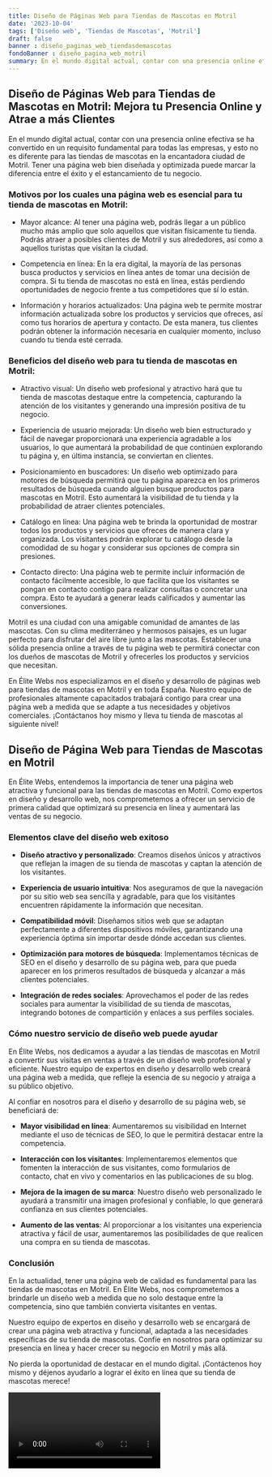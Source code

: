 ```yaml
---
title: Diseño de Páginas Web para Tiendas de Mascotas en Motril
date: '2023-10-04'
tags: ['Diseño web', 'Tiendas de Mascotas', 'Motril']
draft: false
banner : diseño_paginas_web_tiendasdemascotas
fondoBanner : diseño_pagina_web_motril
summary: En el mundo digital actual, contar con una presencia online efectiva se ha convertido en un requisito fundamental para todas las empresas, y esto no es diferente para las tiendas de mascotas en la encantadora ciudad de Motril. Tener una página web bien diseñada y optimizada puede marcar la diferencia entre el éxito y el estancamiento de tu negocio.
---
```


## Diseño de Páginas Web para Tiendas de Mascotas en Motril: Mejora tu Presencia Online y Atrae a más Clientes

En el mundo digital actual, contar con una presencia online efectiva se ha convertido en un requisito fundamental para todas las empresas, y esto no es diferente para las tiendas de mascotas en la encantadora ciudad de Motril. Tener una página web bien diseñada y optimizada puede marcar la diferencia entre el éxito y el estancamiento de tu negocio.

### Motivos por los cuales una página web es esencial para tu tienda de mascotas en Motril:

- Mayor alcance: Al tener una página web, podrás llegar a un público mucho más amplio que solo aquellos que visitan físicamente tu tienda. Podrás atraer a posibles clientes de Motril y sus alrededores, así como a aquellos turistas que visitan la ciudad.

- Competencia en línea: En la era digital, la mayoría de las personas busca productos y servicios en línea antes de tomar una decisión de compra. Si tu tienda de mascotas no está en línea, estás perdiendo oportunidades de negocio frente a tus competidores que sí lo están.

- Información y horarios actualizados: Una página web te permite mostrar información actualizada sobre los productos y servicios que ofreces, así como tus horarios de apertura y contacto. De esta manera, tus clientes podrán obtener la información necesaria en cualquier momento, incluso cuando tu tienda esté cerrada.

### Beneficios del diseño web para tu tienda de mascotas en Motril:

- Atractivo visual: Un diseño web profesional y atractivo hará que tu tienda de mascotas destaque entre la competencia, capturando la atención de los visitantes y generando una impresión positiva de tu negocio.

- Experiencia de usuario mejorada: Un diseño web bien estructurado y fácil de navegar proporcionará una experiencia agradable a los usuarios, lo que aumentará la probabilidad de que continúen explorando tu página y, en última instancia, se conviertan en clientes.

- Posicionamiento en buscadores: Un diseño web optimizado para motores de búsqueda permitirá que tu página aparezca en los primeros resultados de búsqueda cuando alguien busque productos para mascotas en Motril. Esto aumentará la visibilidad de tu tienda y la probabilidad de atraer clientes potenciales.

- Catálogo en línea: Una página web te brinda la oportunidad de mostrar todos los productos y servicios que ofreces de manera clara y organizada. Los visitantes podrán explorar tu catálogo desde la comodidad de su hogar y considerar sus opciones de compra sin presiones.

- Contacto directo: Una página web te permite incluir información de contacto fácilmente accesible, lo que facilita que los visitantes se pongan en contacto contigo para realizar consultas o concretar una compra. Esto te ayudará a generar leads calificados y aumentar las conversiones.

Motril es una ciudad con una amigable comunidad de amantes de las mascotas. Con su clima mediterráneo y hermosos paisajes, es un lugar perfecto para disfrutar del aire libre junto a las mascotas. Establecer una sólida presencia online a través de tu página web te permitirá conectar con los dueños de mascotas de Motril y ofrecerles los productos y servicios que necesitan.

En Élite Webs nos especializamos en el diseño y desarrollo de páginas web para tiendas de mascotas en Motril y en toda España. Nuestro equipo de profesionales altamente capacitados trabajará contigo para crear una página web a medida que se adapte a tus necesidades y objetivos comerciales. ¡Contáctanos hoy mismo y lleva tu tienda de mascotas al siguiente nivel!

<GifSeo />

<Cta />


## **Diseño de Página Web para Tiendas de Mascotas en Motril**

En Élite Webs, entendemos la importancia de tener una página web atractiva y funcional para las tiendas de mascotas en Motril. Como expertos en diseño y desarrollo web, nos comprometemos a ofrecer un servicio de primera calidad que optimizará su presencia en línea y aumentará las ventas de su negocio.

### **Elementos clave del diseño web exitoso**

- **Diseño atractivo y personalizado**: Creamos diseños únicos y atractivos que reflejan la imagen de su tienda de mascotas y captan la atención de los visitantes.

- **Experiencia de usuario intuitiva**: Nos aseguramos de que la navegación por su sitio web sea sencilla y agradable, para que los visitantes encuentren rápidamente la información que necesitan.

- **Compatibilidad móvil**: Diseñamos sitios web que se adaptan perfectamente a diferentes dispositivos móviles, garantizando una experiencia óptima sin importar desde dónde accedan sus clientes.

- **Optimización para motores de búsqueda**: Implementamos técnicas de SEO en el diseño y desarrollo de su página web, para que pueda aparecer en los primeros resultados de búsqueda y alcanzar a más clientes potenciales.

- **Integración de redes sociales**: Aprovechamos el poder de las redes sociales para aumentar la visibilidad de su tienda de mascotas, integrando botones de compartición y enlaces a sus perfiles sociales.

### **Cómo nuestro servicio de diseño web puede ayudar**

En Élite Webs, nos dedicamos a ayudar a las tiendas de mascotas en Motril a convertir sus visitas en ventas a través de un diseño web profesional y eficiente. Nuestro equipo de expertos en diseño y desarrollo web creará una página web a medida, que refleje la esencia de su negocio y atraiga a su público objetivo.

Al confiar en nosotros para el diseño y desarrollo de su página web, se beneficiará de:

- **Mayor visibilidad en línea**: Aumentaremos su visibilidad en Internet mediante el uso de técnicas de SEO, lo que le permitirá destacar entre la competencia.

- **Interacción con los visitantes**: Implementaremos elementos que fomenten la interacción de sus visitantes, como formularios de contacto, chat en vivo y comentarios en las publicaciones de su blog.

- **Mejora de la imagen de su marca**: Nuestro diseño web personalizado le ayudará a transmitir una imagen profesional y confiable, lo que generará confianza en sus clientes potenciales.

- **Aumento de las ventas**: Al proporcionar a los visitantes una experiencia atractiva y fácil de usar, aumentaremos las posibilidades de que realicen una compra en su tienda de mascotas.

### **Conclusión**

En la actualidad, tener una página web de calidad es fundamental para las tiendas de mascotas en Motril. En Élite Webs, nos comprometemos a brindarle un diseño web a medida que no solo destaque entre la competencia, sino que también convierta visitantes en ventas.

Nuestro equipo de expertos en diseño y desarrollo web se encargará de crear una página web atractiva y funcional, adaptada a las necesidades específicas de su tienda de mascotas. Confíe en nosotros para optimizar su presencia en línea y hacer crecer su negocio en Motril y más allá.

No pierda la oportunidad de destacar en el mundo digital. ¡Contáctenos hoy mismo y déjenos ayudarlo a lograr el éxito en línea que su tienda de mascotas merece!

<Video />

<CtaBot job='Tiendas de Mascotas' city='Motril'/>

<Gmaps query='Motril+españa+maps' />